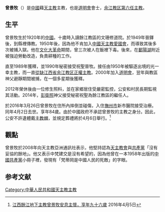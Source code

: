 {{refimprove|time=2016-04-08T08:34:04+00:00}}
{{Infobox Christian leader
| type = Archbishop
| honorific-prefix = 最尊敬的
| name             = 曾景牧
| honorific-suffix = [[道明會|道明會]]
| title            = [[天主教余江教区|余江教区主教]]
| image            = 
| caption          = 
| province         = 
| diocese          = 
| see              = [[天主教余江教区|余江教区]]
| appointed        = 1990年
| enthroned        = 
| ended            = 2012年
| predecessor      = [[光一幸|光一幸]]
| successor        = [[彭衛照|彭衛照]]
| ordination       = 1949年
| ordained_by      = 
| consecration     = 1990年
| birth_name       = 
| birth_date       = 1920年
| birth_place      = {{CHN-1912}}
| death_date       = {{death date and age|2016|4|2|1920|0|0}}
| death_place      = {{CHN}}[[江西省|江西省]]
| buried           = 
| nationality      = {{PRC}}
| religion         = [[天主教|天主教]]
| signature        = 
| motto            = 
| coat_of_arms     = 
}}
'''曾景牧'''（{{bd|1920年||2016年|4月2日|CatIdx=T}}）是[[中國|中國]]藉[[天主教|天主教]]主教，也是[[道明會|道明會]]會士，[[天主教余江教区|余江教区第六任主教]]。

==生平==
曾景牧生於1920年的[[中國|中國]]。十歲時入讀餘江教區的文珊修道院。於1949年晉鐸後，到縣裡傳教。1950年後，因為他不肯加入[[中國天主教愛國會|中國天主教愛國會]]，而導致其後多次被捕入獄。他在[[文化大革命|文化大革命]]期間，曾三次被人在飯裡下毒。後來，在[[鄱陽湖|鄱陽湖]]附近被強迫勞動改造，負責耕種的工作。

直至1989年獲釋，並1990年秘密接受祝聖晉牧。接任由1950年被驅逐出境的光一幸主教，而一直[[從缺|從缺]][[江西省|江西省]][[天主教余江教区|余江教区正權主教]]。2000年加入[[道明會|道明會]]，翌年與教區神父避靜期間被捕，在一個多星期後獲釋。

2012年榮休後由一位修生照料，並在家鄉居住受嚴密監控，公安和村民長期監視其活動。2014年，[[彭衛照|彭衛照]]神父接受秘密祝聖為餘江教區的繼任人。

於2016年3月26日曾景牧在住所內摔倒並碰傷，入住[[撫州市|撫州市]]新市醫院接受治療。同年4月2日去世。享年84歲。由於中國政府不承認曾景牧的主教之身分。因此，公安不許遺體戴[[主教帽|主教帽]]，並規定葬禮將於4月6日舉行。<ref name=nextpope>[http://china.ucanews.com/2016/04/05/%E6%B1%9F%E8%A5%BF%E9%A4%98%E6%B1%9F%E5%9C%B0%E4%B8%8B%E4%B8%BB%E6%95%99%E6%9B%BE%E6%99%AF%E7%89%A7%E5%AE%89%E6%81%AF%E4%B8%BB%E6%87%B7%EF%BC%8C%E4%BA%AB%E5%B9%B4%E4%B9%9D%E5%8D%81%E5%85%AD%E6%AD%B2/ 江西餘江地下主教曾景牧安息主懷，享年九十六歲] {{Wayback|url=http://china.ucanews.com/2016/04/05/%E6%B1%9F%E8%A5%BF%E9%A4%98%E6%B1%9F%E5%9C%B0%E4%B8%8B%E4%B8%BB%E6%95%99%E6%9B%BE%E6%99%AF%E7%89%A7%E5%AE%89%E6%81%AF%E4%B8%BB%E6%87%B7%EF%BC%8C%E4%BA%AB%E5%B9%B4%E4%B9%9D%E5%8D%81%E5%85%AD%E6%AD%B2/ |date=20160508053936 }} 2016年4月5日</ref>

==觀點==
曾景牧於2008年向天主教亞洲通訊社表示，他堅持認為[[天主教會|天主教會]]與[[共產黨|共產黨]]「沒有妥協的餘地」。他又表示中梵建交是沒有希望的，因為他曾在一本1958年出版的[[中國共產黨|中國共產黨]]小冊子裡，發現有「梵蒂岡是中國人民的死敵」的字眼。

== 参考文献 ==
<references/>

[[Category:中華人民共和國天主教主教|Category:中華人民共和國天主教主教]]